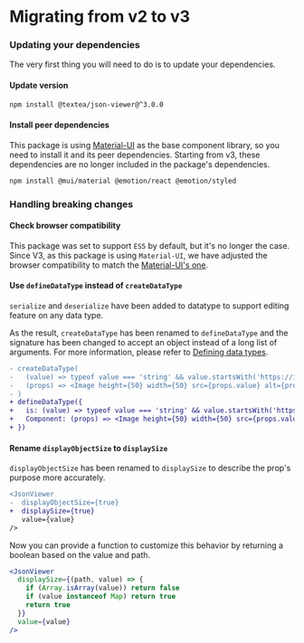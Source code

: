 # Migrating from v2 to v3

### Updating your dependencies

The very first thing you will need to do is to update your dependencies.

#### Update version

```bash
npm install @textea/json-viewer@^3.0.0
```

#### Install peer dependencies

This package is using [Material-UI](https://mui.com/) as the base component library, so you need to install it and its peer dependencies.
Starting from v3, these dependencies are no longer included in the package's dependencies.

```bash
npm install @mui/material @emotion/react @emotion/styled
```

### Handling breaking changes

#### Check browser compatibility

This package was set to support `ES5` by default, but it's no longer the case.\
Since V3, as this package is using `Material-UI`, we have adjusted the browser compatibility to match the [Material-UI's one](https://mui.com/getting-started/supported-platforms/).

#### Use `defineDataType` instead of `createDataType`

`serialize` and `deserialize` have been added to datatype to support editing feature on any data type.

As the result, `createDataType` has been renamed to `defineDataType` and the signature has been changed to accept an object instead of a long list of arguments. For more information, please refer to [Defining data types](/data-types.mdx).

```diff
- createDataType(
-   (value) => typeof value === 'string' && value.startsWith('https://i.imgur.com'),
-   (props) => <Image height={50} width={50} src={props.value} alt={props.value} />
- )
+ defineDataType({
+   is: (value) => typeof value === 'string' && value.startsWith('https://i.imgur.com'),
+   Component: (props) => <Image height={50} width={50} src={props.value} alt={props.value} />
+ })
```

#### Rename `displayObjectSize` to `displaySize`

`displayObjectSize` has been renamed to `displaySize` to describe the prop's purpose more accurately.

```diff
<JsonViewer
-  displayObjectSize={true}
+  displaySize={true}
   value={value}
/>
```

Now you can provide a function to customize this behavior by returning a boolean based on the value and path.

```jsx {2-6}
<JsonViewer
  displaySize={(path, value) => {
    if (Array.isArray(value)) return false
    if (value instanceof Map) return true
    return true
  }}
  value={value}
/>
```
